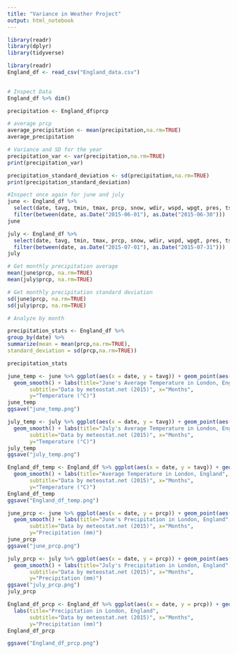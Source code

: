 ```yaml
---
title: "Variance in Weather Project"
output: html_notebook
---
```

```r
library(readr)
library(dplyr)
library(tidyverse) 
```

```r
library(readr)
England_df <- read_csv("England_data.csv")
 
```

```r

# Inspect Data
England_df %>% dim()

precipitation <- England_df$prcp

# average prcp
average_precipitation <- mean(precipitation,na.rm=TRUE)
average_precipitation

# Variance and SD for the year
precipitation_var <- var(precipitation,na.rm=TRUE)
print(precipitation_var) 

precipitation_standard_deviation <- sd(precipitation,na.rm=TRUE)
print(precipitation_standard_deviation)

#Inspect once again for june and july 
june <- England_df %>% 
  select(date, tavg, tmin, tmax, prcp, snow, wdir, wspd, wpgt, pres, tsun) %>%
  filter(between(date, as.Date("2015-06-01"), as.Date("2015-06-30")))
june 

july <- England_df %>% 
  select(date, tavg, tmin, tmax, prcp, snow, wdir, wspd, wpgt, pres, tsun) %>%
  filter(between(date, as.Date("2015-07-01"), as.Date("2015-07-31")))
july

# Get monthly precipitation average
mean(june$prcp, na.rm=TRUE)
mean(july$prcp, na.rm=TRUE)

# Get monthly precipitation standard deviation
sd(june$prcp, na.rm=TRUE) 
sd(july$prcp, na.rm=TRUE)

# Analyze by month

precipitation_stats <- England_df %>%
group_by(date) %>%
summarize(mean = mean(prcp,na.rm=TRUE),
standard_deviation = sd(prcp,na.rm=TRUE))

precipitation_stats
```

```r
june_temp <- june %>% ggplot(aes(x = date, y = tavg)) + geom_point(aes(colour = tavg))+
  geom_smooth() + labs(title="June's Average Temperature in London, England", 
       subtitle="Data by meteostat.net (2015)", x="Months", 
       y="Temperature (°C)")
june_temp
ggsave("june_temp.png")

july_temp <- july %>% ggplot(aes(x = date, y = tavg)) + geom_point(aes(colour = tavg))+
  geom_smooth() + labs(title="July's Average Temperature in London, England", 
       subtitle="Data by meteostat.net (2015)", x="Months", 
       y="Temperature (°C)")
july_temp
ggsave("july_temp.png")

England_df_temp <- England_df %>% ggplot(aes(x = date, y = tavg)) + geom_point(aes(colour = tavg))+
  geom_smooth() + labs(title="Average Temperature in London, England", 
       subtitle="Data by meteostat.net (2015)", x="Months", 
       y="Temperature (°C)")
England_df_temp
ggsave("England_df_temp.png")

june_prcp <- june %>% ggplot(aes(x = date, y = prcp)) + geom_point(aes(colour = prcp)) + 
  geom_smooth() + labs(title="June's Precipitation in London, England", 
       subtitle="Data by meteostat.net (2015)", x="Months", 
       y="Precipitation (mm)")
june_prcp
ggsave("june_prcp.png")

july_prcp <- july %>% ggplot(aes(x = date, y = prcp)) + geom_point(aes(colour = prcp)) +
  geom_smooth() + labs(title="July's Precipitation in London, England", 
       subtitle="Data by meteostat.net (2015)", x="Months", 
       y="Precipitation (mm)")
ggsave("july_prcp.png")
july_prcp

England_df_prcp <- England_df %>% ggplot(aes(x = date, y = prcp)) + geom_line() +
  labs(title="Precipitation in London, England", 
       subtitle="Data by meteostat.net (2015)", x="Months", 
       y="Precipitation (mm)")
England_df_prcp

ggsave("England_df_prcp.png")
```
